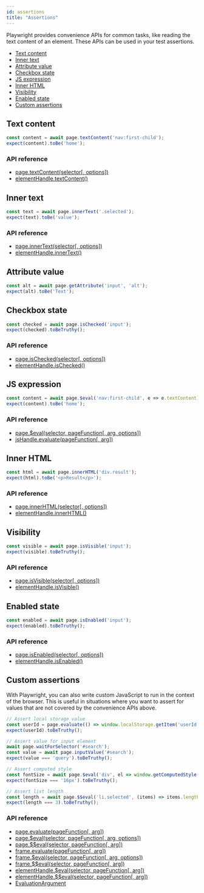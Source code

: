 ```yaml
---
id: assertions
title: "Assertions"
---
```


Playwright provides convenience APIs for common tasks, like reading the text content of an element. These APIs can be used in your test assertions.

- [Text content](#text-content)
- [Inner text](#inner-text)
- [Attribute value](#attribute-value)
- [Checkbox state](#checkbox-state)
- [JS expression](#js-expression)
- [Inner HTML](#inner-html)
- [Visibility](#visibility)
- [Enabled state](#enabled-state)
- [Custom assertions](#custom-assertions)

## Text content

```js
const content = await page.textContent('nav:first-child');
expect(content).toBe('home');
```

### API reference
- [page.textContent(selector[, options])](./api/class-page.mdx#page-text-content)
- [elementHandle.textContent()](./api/class-elementhandle.mdx#element-handle-text-content)

## Inner text

```js
const text = await page.innerText('.selected');
expect(text).toBe('value');
```

### API reference
- [page.innerText(selector[, options])](./api/class-page.mdx#page-inner-text)
- [elementHandle.innerText()](./api/class-elementhandle.mdx#element-handle-inner-text)

## Attribute value

```js
const alt = await page.getAttribute('input', 'alt');
expect(alt).toBe('Text');
```

## Checkbox state

```js
const checked = await page.isChecked('input');
expect(checked).toBeTruthy();
```

### API reference
- [page.isChecked(selector[, options])](./api/class-page.mdx#page-is-checked)
- [elementHandle.isChecked()](./api/class-elementhandle.mdx#element-handle-is-checked)

## JS expression

```js
const content = await page.$eval('nav:first-child', e => e.textContent);
expect(content).toBe('home');
```

### API reference
- [page.$eval(selector, pageFunction[, arg, options])](./api/class-page.mdx#page-eval-on-selector)
- [jsHandle.evaluate(pageFunction[, arg])](./api/class-jshandle.mdx#js-handle-evaluate)

## Inner HTML

```js
const html = await page.innerHTML('div.result');
expect(html).toBe('<p>Result</p>');
```

### API reference
- [page.innerHTML(selector[, options])](./api/class-page.mdx#page-inner-html)
- [elementHandle.innerHTML()](./api/class-elementhandle.mdx#element-handle-inner-html)

## Visibility

```js
const visible = await page.isVisible('input');
expect(visible).toBeTruthy();
```

### API reference
- [page.isVisible(selector[, options])](./api/class-page.mdx#page-is-visible)
- [elementHandle.isVisible()](./api/class-elementhandle.mdx#element-handle-is-visible)

## Enabled state

```js
const enabled = await page.isEnabled('input');
expect(enabled).toBeTruthy();
```

### API reference
- [page.isEnabled(selector[, options])](./api/class-page.mdx#page-is-enabled)
- [elementHandle.isEnabled()](./api/class-elementhandle.mdx#element-handle-is-enabled)

## Custom assertions

With Playwright, you can also write custom JavaScript to run in the context of the browser. This is useful in situations where you want to assert for values that are not covered by the convenience APIs above.

```js
// Assert local storage value
const userId = page.evaluate(() => window.localStorage.getItem('userId'));
expect(userId).toBeTruthy();

// Assert value for input element
await page.waitForSelector('#search');
const value = await page.inputValue('#search');
expect(value === 'query').toBeTruthy();

// Assert computed style
const fontSize = await page.$eval('div', el => window.getComputedStyle(el).fontSize);
expect(fontSize === '16px').toBeTruthy();

// Assert list length
const length = await page.$$eval('li.selected', (items) => items.length);
expect(length === 3).toBeTruthy();
```

### API reference
- [page.evaluate(pageFunction[, arg])](./api/class-page.mdx#page-evaluate)
- [page.$eval(selector, pageFunction[, arg, options])](./api/class-page.mdx#page-eval-on-selector)
- [page.$$eval(selector, pageFunction[, arg])](./api/class-page.mdx#page-eval-on-selector-all)
- [frame.evaluate(pageFunction[, arg])](./api/class-frame.mdx#frame-evaluate)
- [frame.$eval(selector, pageFunction[, arg, options])](./api/class-frame.mdx#frame-eval-on-selector)
- [frame.$$eval(selector, pageFunction[, arg])](./api/class-frame.mdx#frame-eval-on-selector-all)
- [elementHandle.$eval(selector, pageFunction[, arg])](./api/class-elementhandle.mdx#element-handle-eval-on-selector)
- [elementHandle.$$eval(selector, pageFunction[, arg])](./api/class-elementhandle.mdx#element-handle-eval-on-selector-all)
- [EvaluationArgument]

[Accessibility]: ./api/class-accessibility.mdx "Accessibility"
[Android]: ./api/class-android.mdx "Android"
[AndroidDevice]: ./api/class-androiddevice.mdx "AndroidDevice"
[AndroidInput]: ./api/class-androidinput.mdx "AndroidInput"
[AndroidSocket]: ./api/class-androidsocket.mdx "AndroidSocket"
[AndroidWebView]: ./api/class-androidwebview.mdx "AndroidWebView"
[Browser]: ./api/class-browser.mdx "Browser"
[BrowserContext]: ./api/class-browsercontext.mdx "BrowserContext"
[BrowserServer]: ./api/class-browserserver.mdx "BrowserServer"
[BrowserType]: ./api/class-browsertype.mdx "BrowserType"
[CDPSession]: ./api/class-cdpsession.mdx "CDPSession"
[ConsoleMessage]: ./api/class-consolemessage.mdx "ConsoleMessage"
[Coverage]: ./api/class-coverage.mdx "Coverage"
[Dialog]: ./api/class-dialog.mdx "Dialog"
[Download]: ./api/class-download.mdx "Download"
[Electron]: ./api/class-electron.mdx "Electron"
[ElectronApplication]: ./api/class-electronapplication.mdx "ElectronApplication"
[ElementHandle]: ./api/class-elementhandle.mdx "ElementHandle"
[FetchRequest]: ./api/class-fetchrequest.mdx "FetchRequest"
[FetchResponse]: ./api/class-fetchresponse.mdx "FetchResponse"
[FileChooser]: ./api/class-filechooser.mdx "FileChooser"
[Frame]: ./api/class-frame.mdx "Frame"
[JSHandle]: ./api/class-jshandle.mdx "JSHandle"
[Keyboard]: ./api/class-keyboard.mdx "Keyboard"
[Locator]: ./api/class-locator.mdx "Locator"
[Logger]: ./api/class-logger.mdx "Logger"
[Mouse]: ./api/class-mouse.mdx "Mouse"
[Page]: ./api/class-page.mdx "Page"
[Playwright]: ./api/class-playwright.mdx "Playwright"
[Request]: ./api/class-request.mdx "Request"
[Response]: ./api/class-response.mdx "Response"
[Route]: ./api/class-route.mdx "Route"
[Selectors]: ./api/class-selectors.mdx "Selectors"
[TimeoutError]: ./api/class-timeouterror.mdx "TimeoutError"
[Touchscreen]: ./api/class-touchscreen.mdx "Touchscreen"
[Tracing]: ./api/class-tracing.mdx "Tracing"
[Video]: ./api/class-video.mdx "Video"
[WebSocket]: ./api/class-websocket.mdx "WebSocket"
[Worker]: ./api/class-worker.mdx "Worker"
[Fixtures]: ./api/class-fixtures.mdx "Fixtures"
[Test]: ./api/class-test.mdx "Test"
[TestConfig]: ./api/class-testconfig.mdx "TestConfig"
[TestError]: ./api/class-testerror.mdx "TestError"
[TestInfo]: ./api/class-testinfo.mdx "TestInfo"
[TestProject]: ./api/class-testproject.mdx "TestProject"
[WorkerInfo]: ./api/class-workerinfo.mdx "WorkerInfo"
[Location]: ./api/class-location.mdx "Location"
[Reporter]: ./api/class-reporter.mdx "Reporter"
[Suite]: ./api/class-suite.mdx "Suite"
[TestCase]: ./api/class-testcase.mdx "TestCase"
[TestResult]: ./api/class-testresult.mdx "TestResult"
[TestStep]: ./api/class-teststep.mdx "TestStep"
[Element]: https://developer.mozilla.org/en-US/docs/Web/API/element "Element"
[EvaluationArgument]: ./core-concepts.mdx#evaluation-argument "EvaluationArgument"
[Promise]: https://developer.mozilla.org/en-US/docs/Web/JavaScript/Reference/Global_Objects/Promise "Promise"
[iterator]: https://developer.mozilla.org/en-US/docs/Web/JavaScript/Reference/Iteration_protocols "Iterator"
[origin]: https://developer.mozilla.org/en-US/docs/Glossary/Origin "Origin"
[selector]: https://developer.mozilla.org/en-US/docs/Web/CSS/CSS_Selectors "selector"
[Serializable]: https://developer.mozilla.org/en-US/docs/Web/JavaScript/Reference/Global_Objects/JSON/stringify#Description "Serializable"
[UIEvent.detail]: https://developer.mozilla.org/en-US/docs/Web/API/UIEvent/detail "UIEvent.detail"
[UnixTime]: https://en.wikipedia.org/wiki/Unix_time "Unix Time"
[xpath]: https://developer.mozilla.org/en-US/docs/Web/XPath "xpath"

[Array]: https://developer.mozilla.org/en-US/docs/Web/JavaScript/Reference/Global_Objects/Array "Array"
[boolean]: https://developer.mozilla.org/en-US/docs/Web/JavaScript/Data_structures#Boolean_type "Boolean"
[Buffer]: https://nodejs.org/api/buffer.html#buffer_class_buffer "Buffer"
[ChildProcess]: https://nodejs.org/api/child_process.html "ChildProcess"
[Error]: https://nodejs.org/api/errors.html#errors_class_error "Error"
[EventEmitter]: https://nodejs.org/api/events.html#events_class_eventemitter "EventEmitter"
[function]: https://developer.mozilla.org/en-US/docs/Web/JavaScript/Reference/Global_Objects/Function "Function"
[Map]: https://developer.mozilla.org/en-US/docs/Web/JavaScript/Reference/Global_Objects/Map "Map"
[null]: https://developer.mozilla.org/en-US/docs/Web/JavaScript/Reference/Global_Objects/null "null"
[number]: https://developer.mozilla.org/en-US/docs/Web/JavaScript/Data_structures#Number_type "Number"
[Object]: https://developer.mozilla.org/en-US/docs/Web/JavaScript/Reference/Global_Objects/Object "Object"
[Promise]: https://developer.mozilla.org/en-US/docs/Web/JavaScript/Reference/Global_Objects/Promise "Promise"
[Readable]: https://nodejs.org/api/stream.html#stream_class_stream_readable "Readable"
[RegExp]: https://developer.mozilla.org/en-US/docs/Web/JavaScript/Reference/Global_Objects/RegExp "RegExp"
[string]: https://developer.mozilla.org/en-US/docs/Web/JavaScript/Data_structures#String_type "string"
[void]: https://developer.mozilla.org/en-US/docs/Web/JavaScript/Reference/Global_Objects/undefined "void"
[URL]: https://nodejs.org/api/url.html "URL"

[all available image tags]: https://mcr.microsoft.com/v2/playwright/tags/list "all available image tags"
[Docker Hub]: https://hub.docker.com/_/microsoft-playwright "Docker Hub"
[Dockerfile.focal]: https://github.com/microsoft/playwright/blob/master/utils/docker/Dockerfile.focal "Dockerfile.focal"
